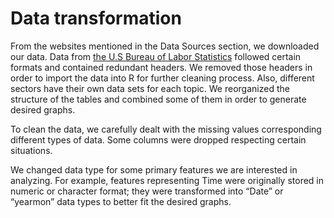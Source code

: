# Data transformation

From the websites mentioned in the Data Sources section, we downloaded our data. Data from [the U.S Bureau of Labor Statistics](https://www.bls.gov/) followed certain formats and contained redundant headers. We removed those headers in order to import the data into R for further cleaning process. 
Also, different sectors have their own data sets for each topic. We reorganized the structure of the tables and combined some of them in order to generate desired graphs. 

To clean the data, we carefully dealt with the missing values corresponding different types of data. Some columns were dropped respecting certain situations.

We changed data type for some primary features we are interested in analyzing. For example, features representing Time were originally stored in numeric or character format; they were transformed into "Date" or "yearmon" data types to better fit the desired graphs.